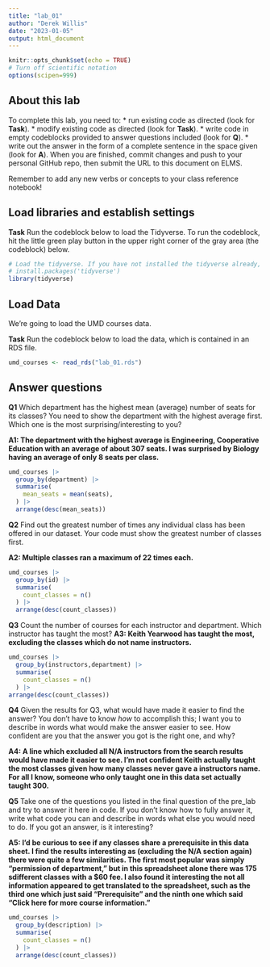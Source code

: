 ```yaml
---
title: "lab_01"
author: "Derek Willis"
date: "2023-01-05"
output: html_document
---
```


```r
knitr::opts_chunk$set(echo = TRUE)
# Turn off scientific notation
options(scipen=999)
```

## About this lab

To complete this lab, you need to: \* run existing code as directed (look for **Task**). \* modify existing code as directed (look for **Task**). \* write code in empty codeblocks provided to answer questions included (look for **Q**). \* write out the answer in the form of a complete sentence in the space given (look for **A**). When you are finished, commit changes and push to your personal GitHub repo, then submit the URL to this document on ELMS.

Remember to add any new verbs or concepts to your class reference notebook!

## Load libraries and establish settings

**Task** Run the codeblock below to load the Tidyverse. To run the codeblock, hit the little green play button in the upper right corner of the gray area (the codeblock) below.

```r
# Load the tidyverse. If you have not installed the tidyverse already, remove the # from the next line and run it first.  
# install.packages('tidyverse')
library(tidyverse)
```

## Load Data

We're going to load the UMD courses data.

**Task** Run the codeblock below to load the data, which is contained in an RDS file.

```r
umd_courses <- read_rds("lab_01.rds")
```

## Answer questions

**Q1** Which department has the highest mean (average) number of seats for its classes? You need to show the department with the highest average first. Which one is the most surprising/interesting to you?

**A1: The department with the highest average is Engineering, Cooperative Education with an average of about 307 seats. I was surprised by Biology having an average of only 8 seats per class.**

```r
umd_courses |>
  group_by(department) |>
  summarise(
    mean_seats = mean(seats),
  ) |>
  arrange(desc(mean_seats))
```

**Q2** Find out the greatest number of times any individual class has been offered in our dataset. Your code must show the greatest number of classes first.

**A2: Multiple classes ran a maximum of 22 times each.**

```r
umd_courses |>
  group_by(id) |>
  summarise(
    count_classes = n()
  ) |>
  arrange(desc(count_classes))
```

**Q3** Count the number of courses for each instructor and department. Which instructor has taught the most? **A3: Keith Yearwood has taught the most, excluding the classes which do not name instructors.**

```r
umd_courses |>
  group_by(instructors,department) |>
  summarise(
    count_classes = n()
  ) |>
arrange(desc(count_classes))
```

**Q4** Given the results for Q3, what would have made it easier to find the answer? You don't have to know *how* to accomplish this; I want you to describe in words what would make the answer easier to see. How confident are you that the answer you got is the right one, and why?

**A4: A line which excluded all N/A instructors from the search results would have made it easier to see. I'm not confident Keith actually taught the most classes given how many classes never gave a instructors name. For all I know, someone who only taught one in this data set actually taught 300.**

**Q5** Take one of the questions you listed in the final question of the pre_lab and try to answer it here in code. If you don't know how to fully answer it, write what code you can and describe in words what else you would need to do. If you got an answer, is it interesting?

**A5: I'd be curious to see if any classes share a prerequisite in this data sheet. I find the results interesting as (excluding the N/A section again) there were quite a few similarities. The first most popular was simply "permission of department," but in this spreadsheet alone there was 175 sdifferent classes with a \$60 fee. I also found it interesting the not all information appeared to get translated to the spreadsheet, such as the third one which just said "Prerequisite" and the ninth one which said "Click here for more course information."**

```r

umd_courses |>
  group_by(description) |>
  summarise(
    count_classes = n()
  ) |>
  arrange(desc(count_classes))
```
